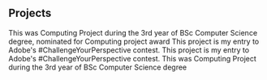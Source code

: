 ## Projects

<ProjectCard title="Aviation Suite" bg="linear-gradient(to right, #D4145A 0%, #FBB03B 100%)">
This was Computing Project during the 3rd year of BSc Computer Science degree, nominated for Computing project award
</ProjectCard>

<ProjectCard title="Freiheit" link="https://www.behance.net/gallery/58937147/Freiheit" bg="linear-gradient(to right, #D4145A 0%, #FBB03B 100%)">
This project is my entry to Adobe's #ChallengeYourPerspective contest.
</ProjectCard>

<ProjectCard title="Freiheit" link="https://www.behance.net/gallery/58937147/Freiheit" bg="linear-gradient(to right, #D4145A 0%, #FBB03B 100%)">
This project is my entry to Adobe's #ChallengeYourPerspective contest.
</ProjectCard>


<ProjectCard title="Aviation Suite" bg="linear-gradient(to right, #D4145A 0%, #FBB03B 100%)">
This was Computing Project during the 3rd year of BSc Computer Science degree
</ProjectCard>

